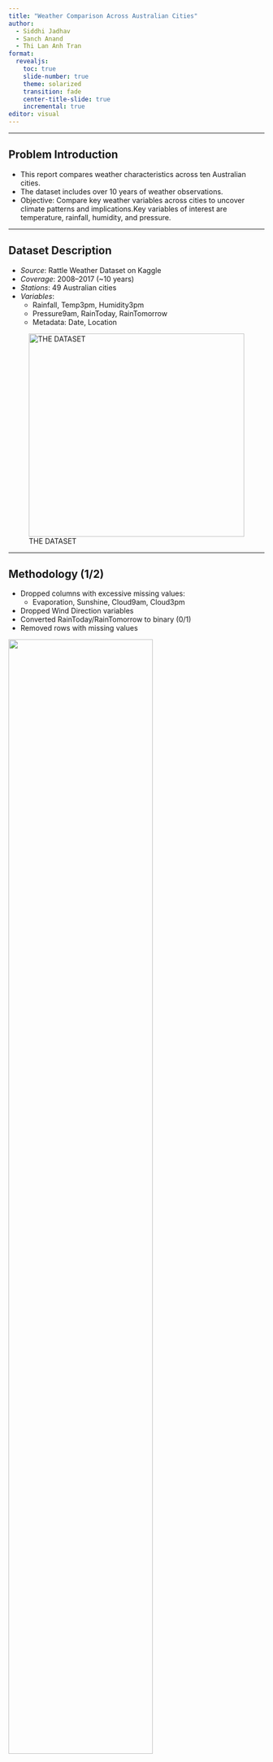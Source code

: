 ```yaml
---
title: "Weather Comparison Across Australian Cities"
author: 
  - Siddhi Jadhav
  - Sanch Anand
  - Thi Lan Anh Tran
format: 
  revealjs:
    toc: true
    slide-number: true
    theme: solarized
    transition: fade
    center-title-slide: true
    incremental: true
editor: visual
---
```


------------------------------------------------------------------------

## Problem Introduction

-   This report compares weather characteristics across ten Australian cities.
-   The dataset includes over 10 years of weather observations.
-   Objective: Compare key weather variables across cities to uncover climate patterns and implications.Key variables of interest are temperature, rainfall, humidity, and pressure.

------------------------------------------------------------------------

## Dataset Description

-   *Source*: Rattle Weather Dataset on Kaggle\
-   *Coverage*: 2008–2017 (\~10 years)\
-   *Stations*: 49 Australian cities\
-   *Variables*:
    -   Rainfall, Temp3pm, Humidity3pm\
    -   Pressure9am, RainToday, RainTomorrow\
    -   Metadata: Date, Location

![THE DATASET](images/dataset_part1.png){width="100%" height="400px"}

------------------------------------------------------------------------

## Methodology (1/2)

-   Dropped columns with excessive missing values:
    -   Evaporation, Sunshine, Cloud9am, Cloud3pm
-   Dropped Wind Direction variables
-   Converted RainToday/RainTomorrow to binary (0/1)
-   Removed rows with missing values

![](images/method1.png){width="75%"}

------------------------------------------------------------------------

## Methodology (2/2)

-   Selected four variables to analyze climatic variation:
    -   Rainfall → Precipitation patterns
    -   Temp3pm → Daytime temperature
    -   Humidity3pm → Moisture in the air
    -   Pressure9am → Atmospheric pressure patterns

![](images/method2.png){width="75%"}

------------------------------------------------------------------------

## Results (1/2)

-   **Temperature Patterns**:
    -   Cities like Darwin and Alice Springs have the highest and most stable afternoon temperatures.
    -   Cities like Hobart and Sydney show greater variation and cooler median temperatures.
-   **Climate Zones**:
    -   Tropical and desert regions = stable, high temperatures.
    -   Temperate/coastal cities = cooler, more variable temperatures.

------------------------------------------------------------------------

## Results (2/2)

-   **Boxplot Insights**: Darwin: Hot, stable temperatures. Hobart, Melbourne, Sydney: Cooler, variable. Perth, Brisbane: Outliers indicate extremes.

![](images/results.png){width="50%"}

------------------------------------------------------------------------

## Conclusion & Recommendations

The climate of Australian cities varies significantly by location - Northern and inland areas: warmer and more stable in temperature - Southern and coastal cities: cooler, more variable weather.

-   **For Planners**
-   **For Tourists**
-   **For Research**:
    -   Incorporate Time Dimension
    -   Visualize More Variables
    -   Explore Extreme Events
    -   Forecast rain tomorrow

------------------------------------------------------------------------

# Thank You
